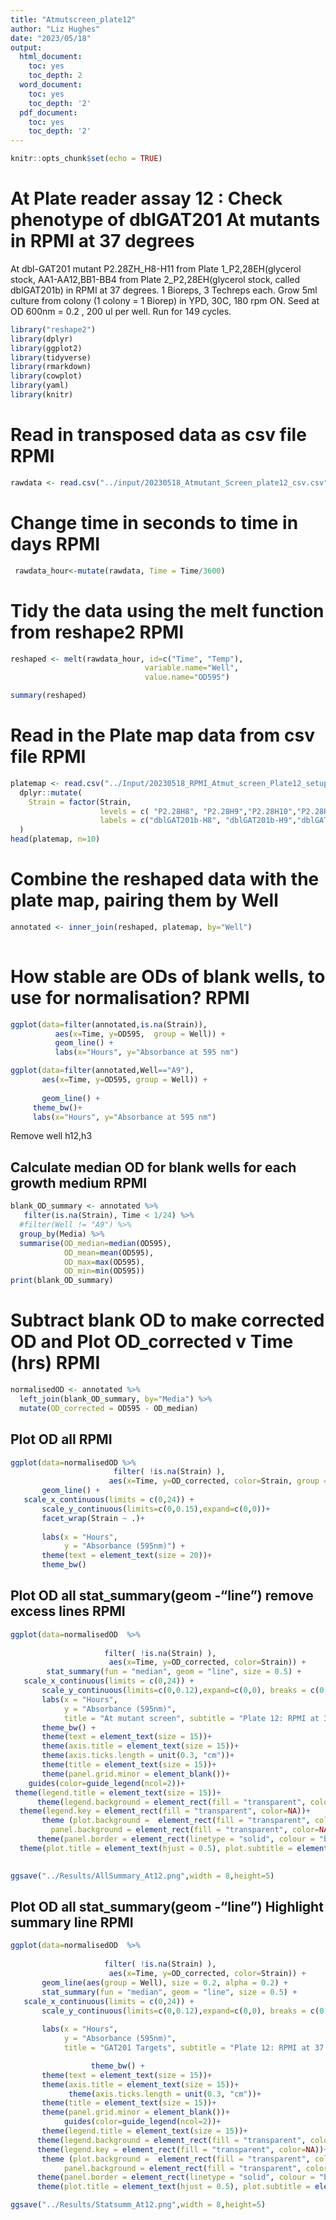 ```yaml
---
title: "Atmutscreen_plate12"
author: "Liz Hughes"
date: "2023/05/18"
output: 
  html_document:
    toc: yes
    toc_depth: 2
  word_document:
    toc: yes
    toc_depth: '2'
  pdf_document:
    toc: yes
    toc_depth: '2'
---
```


```r
knitr::opts_chunk$set(echo = TRUE)
```


# At Plate reader assay 12 : Check phenotype of dblGAT201 At mutants in RPMI at 37 degrees

 At dbl-GAT201 mutant P2.28ZH_H8-H11 from Plate 1_P2,28EH(glycerol stock, AA1-AA12,BB1-BB4 from Plate 2_P2,28EH(glycerol stock, called dblGAT201b)  in RPMI at 37 degrees.
1 Bioreps, 3 Techreps each.
Grow 5ml culture from colony (1 colony = 1 Biorep) in YPD, 30C, 180 rpm ON.
Seed at OD 600nm = 0.2 , 200 ul per well.
Run for 149 cycles.

```r

library("reshape2")
library(dplyr)
library(ggplot2)
library(tidyverse)
library(rmarkdown)
library(cowplot)
library(yaml)
library(knitr)
```



# Read in transposed data as csv file RPMI

```r

rawdata <- read.csv("../input/20230518_Atmutant_Screen_plate12_csv.csv")

```

# Change time in seconds to time in days RPMI

```r

 rawdata_hour<-mutate(rawdata, Time = Time/3600)

```

# Tidy the data using the melt function from reshape2 RPMI

```r

reshaped <- melt(rawdata_hour, id=c("Time", "Temp"), 
                              variable.name="Well",
                              value.name="OD595")

summary(reshaped)
```

# Read in the Plate map data from csv file RPMI

```r

platemap <- read.csv("../Input/20230518_RPMI_Atmut_screen_Plate12_setup.csv") %>%     
  dplyr::mutate(
    Strain = factor(Strain, 
                    levels = c( "P2.28H8", "P2.28H9","P2.28H10","P2.28H11","P2.28AA1","P2.28AA2","P2.28AA3","P2.28AA4", "P2.28AA5","P2.28AA6","P2.28AA7","P2.28AA8","P2.28AA9","P2.28AA10","P2.28AA11","P2.28AA12","P2.28BB1","P2.28BB2","P2.28BB3","P2.28BB4"),
                    labels = c("dblGAT201b-H8", "dblGAT201b-H9","dblGAT201b-H10","dblGAT201b-H11","dblGAT201b-AA1","dblGAT201b-AA2","dblGAT201b-AA3","dblGAT201b-AA4","dblGAT201b-AA5","dblGAT201b-AA6", "dblGAT201b-AA7","dblGAT201b-AA8","dblGAT201b-AA9","dblGAT201b-AA10","dblGAT201b-AA11","dblGAT201b-AA12","dblGAT201b-BB1","dblGAT201b-BB2","dblGAT201b-BB3","dblGAT201b-BB4"))
  )
head(platemap, n=10)


```

# Combine the reshaped data with the plate map, pairing them by Well 

```r

annotated <- inner_join(reshaped, platemap, by="Well")
 
```

# How stable are ODs of blank wells, to use for normalisation? RPMI

```r

ggplot(data=filter(annotated,is.na(Strain)),
          aes(x=Time, y=OD595,  group = Well)) + 
          geom_line() + 
          labs(x="Hours", y="Absorbance at 595 nm")
```


```r

ggplot(data=filter(annotated,Well=="A9"), 
       aes(x=Time, y=OD595, group = Well)) + 
 
       geom_line() + 
     theme_bw()+
     labs(x="Hours", y="Absorbance at 595 nm")

```


Remove well h12,h3

## Calculate median OD for blank wells for each growth medium RPMI


```r

blank_OD_summary <- annotated %>%
   filter(is.na(Strain), Time < 1/24) %>%
  #filter(Well != "A9") %>%
  group_by(Media) %>%
  summarise(OD_median=median(OD595),
            OD_mean=mean(OD595),
            OD_max=max(OD595),
            OD_min=min(OD595))
print(blank_OD_summary)
```

# Subtract blank OD to make corrected OD and Plot OD_corrected v Time (hrs) RPMI

```r

normalisedOD <- annotated %>%
  left_join(blank_OD_summary, by="Media") %>%
  mutate(OD_corrected = OD595 - OD_median)

```

## Plot OD all RPMI

```r

ggplot(data=normalisedOD %>%
                       filter( !is.na(Strain) ), 
                      aes(x=Time, y=OD_corrected, color=Strain, group = Well)) + 
       geom_line() + 
   scale_x_continuous(limits = c(0,24)) +
       scale_y_continuous(limits=c(0,0.15),expand=c(0,0))+
       facet_wrap(Strain ~ .)+
  
       labs(x = "Hours",
            y = "Absorbance (595nm)") +
       theme(text = element_text(size = 20))+
       theme_bw()
```


## Plot OD all stat_summary(geom -"line") remove excess lines RPMI

```r

ggplot(data=normalisedOD  %>%
          
                     filter( !is.na(Strain) ),  
                      aes(x=Time, y=OD_corrected, color=Strain)) + 
        stat_summary(fun = "median", geom = "line", size = 0.5) +
   scale_x_continuous(limits = c(0,24)) +
       scale_y_continuous(limits=c(0,0.12),expand=c(0,0), breaks = c(0, 0.05, 0.1)) +
       labs(x = "Hours",
            y = "Absorbance (595nm)",
            title = "At mutant screen", subtitle = "Plate 12: RPMI at 37 degrees") +
       theme_bw() +
       theme(text = element_text(size = 15))+
       theme(axis.title = element_text(size = 15))+
       theme(axis.ticks.length = unit(0.3, "cm"))+
       theme(title = element_text(size = 15))+
       theme(panel.grid.minor = element_blank())+
    guides(color=guide_legend(ncol=2))+
 theme(legend.title = element_text(size = 15))+
      theme(legend.background = element_rect(fill = "transparent", color=NA))+
  theme(legend.key = element_rect(fill = "transparent", color=NA))+
       theme (plot.background =  element_rect(fill = "transparent", color=NA), 
         panel.background = element_rect(fill = "transparent", color=NA),)+
      theme(panel.border = element_rect(linetype = "solid", colour = "black", size = 2))+
  theme(plot.title = element_text(hjust = 0.5), plot.subtitle = element_text(hjust = 0.5) )
       
```


```r

ggsave("../Results/AllSummary_At12.png",width = 8,height=5)
```


## Plot OD all stat_summary(geom -"line") Highlight summary line RPMI

```r


ggplot(data=normalisedOD  %>%
          
                     filter( !is.na(Strain) ),  
                      aes(x=Time, y=OD_corrected, color=Strain)) + 
       geom_line(aes(group = Well), size = 0.2, alpha = 0.2) + 
       stat_summary(fun = "median", geom = "line", size = 0.5) +
   scale_x_continuous(limits = c(0,24)) +
       scale_y_continuous(limits=c(0,0.12),expand=c(0,0), breaks = c(0, 0.05, 0.1)) +
   
       labs(x = "Hours",
            y = "Absorbance (595nm)",
            title = "GAT201 Targets", subtitle = "Plate 12: RPMI at 37 degrees") +

                  theme_bw() +
       theme(text = element_text(size = 15))+
       theme(axis.title = element_text(size = 15))+
             theme(axis.ticks.length = unit(0.3, "cm"))+
       theme(title = element_text(size = 15))+
       theme(panel.grid.minor = element_blank())+
            guides(color=guide_legend(ncol=2))+
       theme(legend.title = element_text(size = 15))+
      theme(legend.background = element_rect(fill = "transparent", color=NA))+
      theme(legend.key = element_rect(fill = "transparent", color=NA))+
       theme (plot.background =  element_rect(fill = "transparent", color=NA), 
            panel.background = element_rect(fill = "transparent", color=NA),)+
      theme(panel.border = element_rect(linetype = "solid", colour = "black", size = 1))+
      theme(plot.title = element_text(hjust = 0.5), plot.subtitle = element_text(hjust = 0.5))
```

```r

ggsave("../Results/Statsumm_At12.png",width = 8,height=5)
```




